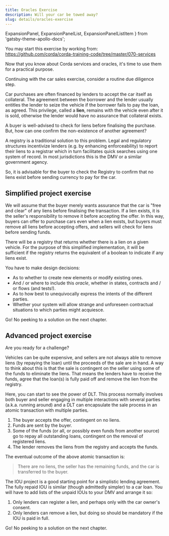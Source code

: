 ```yaml
---
title: Oracles Exercise
description: Will your car be towed away?
slug: details/oracles-exercise
---
```



  ExpansionPanel,
  ExpansionPanelList,
  ExpansionPanelListItem
} from 'gatsby-theme-apollo-docs';

<ExpansionPanel title="Code">

You may start this exercise by working from: https://github.com/corda/corda-training-code/tree/master/070-services

</ExpansionPanel>

Now that you know about Corda services and oracles, it's time to use them for a practical purpose.

Continuing with the car sales exercise, consider a routine due diligence step.

Car purchases are often financed by lenders to accept the car itself as collateral. The agreement between the borrower and the lender usually entitles the lender to seize the vehicle if the borrower fails to pay the loan, as agreed. This privilege, called a **lien**, remains with the vehicle even after it is sold, otherwise the lender would have no assurance that collateral exists.

A buyer is well-advised to check for liens before finalising the purchase. But, how can one confirm the non-existence of another agreement?

A registry is a traditional solution to this problem. Legal and regulatory structures incentivize lenders (e.g. by enhancing enforceability) to report their liens to a registrar which in turn facilitates quick searches using one system of record. In most jurisdictions this is the DMV or a similar government agency.

So, it is advisable for the buyer to check the Registry to confirm that no liens exist before sending currency to pay for the car.

## Simplified project exercise

We will assume that the buyer merely wants assurance that the car is "free and clear" of any liens before finalising the transaction. If a lien exists, it is the seller's responsibility to remove it before accepting the offer. In this way, buyers can offer to purchase cars even when a lien exists, but buyers must remove all liens before accepting offers, and sellers will check for liens before sending funds.

There will be a registry that returns whether there is a lien on a given vehicle. For the purpose of this simplified implementation, it will be sufficient if the registry returns the equivalent of a boolean to indicate if any liens exist.

You have to make design decisions:

* As to whether to create new elements or modify existing ones.
* And&nbsp;/ or where to include this _oracle_, whether in states, contracts and&nbsp;/ or flows (and tests!).
* As to how best to unequivocally express the intents of the different parties.
* Whether your system will allow strange and unforeseen contractual situations to which parties might acquiesce.

Go! No peeking to a solution on the next chapter.

## Advanced project exercise

<!-- This is a possibly too tricky for a good example and explanation -->

Are you ready for a challenge?

Vehicles can be quite expensive, and sellers are not always able to remove liens (by repaying the loan) until the proceeds of the sale are in hand. A way to think about this is that the sale is contingent on the seller using some of the funds to eliminate the liens. That means the lenders have to receive the funds, agree that the loan(s) is fully paid off and remove the lien from the registry.

Here, you can start to see the power of DLT. This process normally involves both buyer and seller engaging in multiple interactions with several parties (a.k.a. running around) and a DLT can encapsulate the sale process in an atomic transaction with multiple parties.

1. The buyer accepts the offer, contingent on no liens.
2. Funds are sent by the buyer.
3. Some of the funds (or all, or possibly even funds from another source) go to repay all outstanding loans, contingent on the removal of registered liens.
4. The lender removes the liens from the registry and accepts the funds.

The eventual outcome of the above atomic transaction is:

> There are no liens, the seller has the remaining funds, and the car is transferred to the buyer.

The IOU project is a good starting point for a simplistic lending agreement. The fully repaid IOU is similar (though admittedly simpler) to a car loan. You will have to add lists of the unpaid IOUs to your DMV and arrange it so:

1. Only lenders can register a lien, and perhaps only with the car owner's consent.
2. Only lenders can remove a lien, but doing so should be mandatory if the IOU is paid in full.

Go! No peeking to a solution on the next chapter.

